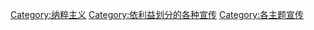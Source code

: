 {{Catmain}}

{{commonscat|Nazi propaganda}}

[[Category:纳粹主义|Category:纳粹主义]]
[[Category:依利益划分的各种宣传|Category:依利益划分的各种宣传]]
[[Category:各主题宣传|Category:各主题宣传]]